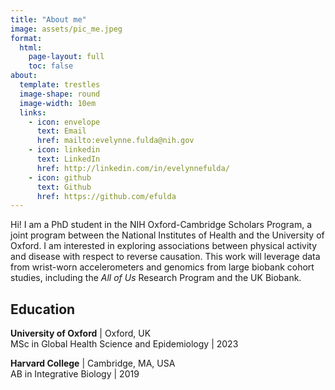 ```yaml
---
title: "About me"
image: assets/pic_me.jpeg
format:
  html:
    page-layout: full
    toc: false
about:
  template: trestles
  image-shape: round
  image-width: 10em
  links:
    - icon: envelope
      text: Email
      href: mailto:evelynne.fulda@nih.gov
    - icon: linkedin
      text: LinkedIn
      href: http://linkedin.com/in/evelynnefulda/
    - icon: github
      text: Github
      href: https://github.com/efulda
---
```


Hi! I am a PhD student in the NIH Oxford-Cambridge Scholars Program, a joint program between the National Institutes of Health and the University of Oxford. I am interested in exploring associations between physical activity and disease with respect to reverse causation. This work will leverage data from wrist-worn accelerometers and genomics from large biobank cohort studies, including the *All of Us* Research Program and the UK Biobank.

## Education

**University of Oxford** \| Oxford, UK\
MSc in Global Health Science and Epidemiology \| 2023

**Harvard College** \| Cambridge, MA, USA\
AB in Integrative Biology \| 2019
